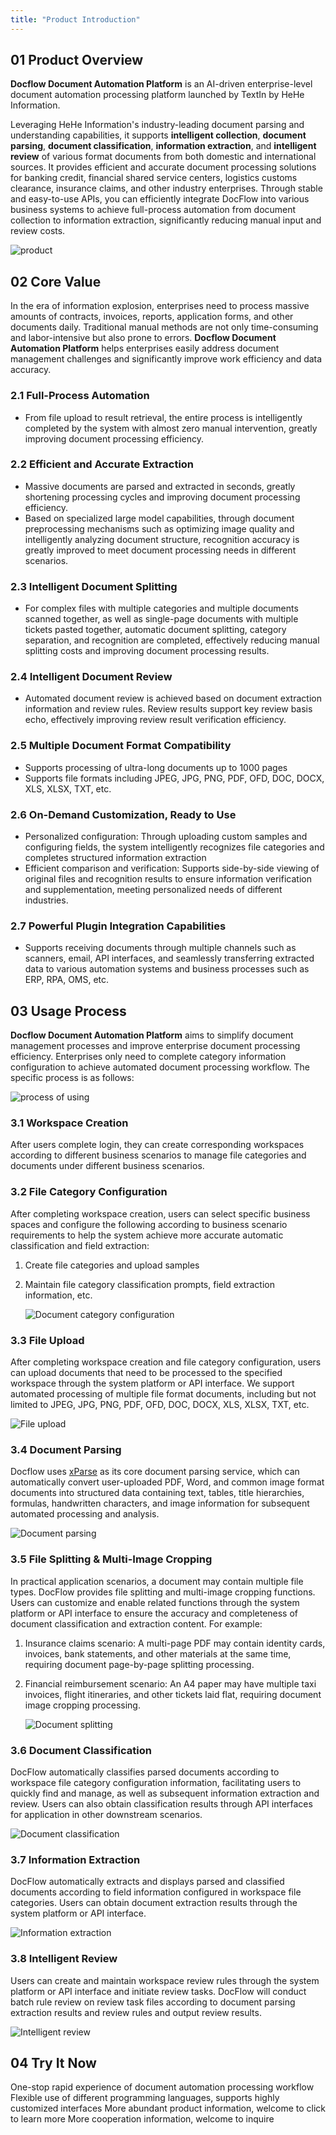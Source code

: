 ```yaml
---
title: "Product Introduction"
---
```


## 01 Product Overview

**Docflow Document Automation Platform** is an AI-driven enterprise-level document automation processing platform launched by TextIn by HeHe Information.

Leveraging HeHe Information's industry-leading document parsing and understanding capabilities, it supports **intelligent collection**, **document parsing**, **document classification**, **information extraction**, and **intelligent review** of various format documents from both domestic and international sources. It provides efficient and accurate document processing solutions for banking credit, financial shared service centers, logistics customs clearance, insurance claims, and other industry enterprises. Through stable and easy-to-use APIs, you can efficiently integrate DocFlow into various business systems to achieve full-process automation from document collection to information extraction, significantly reducing manual input and review costs.

![product](../images/01.png)

## 02 Core Value

In the era of information explosion, enterprises need to process massive amounts of contracts, invoices, reports, application forms, and other documents daily. Traditional manual methods are not only time-consuming and labor-intensive but also prone to errors. **Docflow Document Automation Platform** helps enterprises easily address document management challenges and significantly improve work efficiency and data accuracy.

### 2.1 Full-Process Automation

- From file upload to result retrieval, the entire process is intelligently completed by the system with almost zero manual intervention, greatly improving document processing efficiency.

### 2.2 Efficient and Accurate Extraction

- Massive documents are parsed and extracted in seconds, greatly shortening processing cycles and improving document processing efficiency.
- Based on specialized large model capabilities, through document preprocessing mechanisms such as optimizing image quality and intelligently analyzing document structure, recognition accuracy is greatly improved to meet document processing needs in different scenarios.

### 2.3 Intelligent Document Splitting

- For complex files with multiple categories and multiple documents scanned together, as well as single-page documents with multiple tickets pasted together, automatic document splitting, category separation, and recognition are completed, effectively reducing manual splitting costs and improving document processing results.

### 2.4 Intelligent Document Review

- Automated document review is achieved based on document extraction information and review rules. Review results support key review basis echo, effectively improving review result verification efficiency.

### 2.5 Multiple Document Format Compatibility

- Supports processing of ultra-long documents up to 1000 pages
- Supports file formats including JPEG, JPG, PNG, PDF, OFD, DOC, DOCX, XLS, XLSX, TXT, etc.

### 2.6 On-Demand Customization, Ready to Use

- Personalized configuration: Through uploading custom samples and configuring fields, the system intelligently recognizes file categories and completes structured information extraction
- Efficient comparison and verification: Supports side-by-side viewing of original files and recognition results to ensure information verification and supplementation, meeting personalized needs of different industries.

### 2.7 Powerful Plugin Integration Capabilities

- Supports receiving documents through multiple channels such as scanners, email, API interfaces, and seamlessly transferring extracted data to various automation systems and business processes such as ERP, RPA, OMS, etc.

## 03 Usage Process

**Docflow Document Automation Platform** aims to simplify document management processes and improve enterprise document processing efficiency. Enterprises only need to complete category information configuration to achieve automated document processing workflow. The specific process is as follows:

![process of using](../images/02.png)

### 3.1 Workspace Creation

After users complete login, they can create corresponding workspaces according to different business scenarios to manage file categories and documents under different business scenarios.

### 3.2 File Category Configuration

After completing workspace creation, users can select specific business spaces and configure the following according to business scenario requirements to help the system achieve more accurate automatic classification and field extraction:

1. Create file categories and upload samples
2. Maintain file category classification prompts, field extraction information, etc.

   ![Document category configuration](../images/03.png)

### 3.3 File Upload

After completing workspace creation and file category configuration, users can upload documents that need to be processed to the specified workspace through the system platform or API interface. We support automated processing of multiple file format documents, including but not limited to JPEG, JPG, PNG, PDF, OFD, DOC, DOCX, XLS, XLSX, TXT, etc.

![File upload](../images/04.png)

### 3.4 Document Parsing

Docflow uses [xParse](https://www.textin.com/market/detail/pdf_to_markdown) as its core document parsing service, which can automatically convert user-uploaded PDF, Word, and common image format documents into structured data containing text, tables, title hierarchies, formulas, handwritten characters, and image information for subsequent automated processing and analysis.

![Document parsing](../images/05.png)

### 3.5 File Splitting & Multi-Image Cropping

In practical application scenarios, a document may contain multiple file types. DocFlow provides file splitting and multi-image cropping functions. Users can customize and enable related functions through the system platform or API interface to ensure the accuracy and completeness of document classification and extraction content. For example:

1. Insurance claims scenario: A multi-page PDF may contain identity cards, invoices, bank statements, and other materials at the same time, requiring document page-by-page splitting processing.
2. Financial reimbursement scenario: An A4 paper may have multiple taxi invoices, flight itineraries, and other tickets laid flat, requiring document image cropping processing.

   ![Document splitting](../images/06.png)

### 3.6 Document Classification

DocFlow automatically classifies parsed documents according to workspace file category configuration information, facilitating users to quickly find and manage, as well as subsequent information extraction and review. Users can also obtain classification results through API interfaces for application in other downstream scenarios.

![Document classification](../images/07.png)

### 3.7 Information Extraction

DocFlow automatically extracts and displays parsed and classified documents according to field information configured in workspace file categories. Users can obtain document extraction results through the system platform or API interface.

![Information extraction](../images/08.png)

### 3.8 Intelligent Review

Users can create and maintain workspace review rules through the system platform or API interface and initiate review tasks. DocFlow will conduct batch rule review on review task files according to document parsing extraction results and review rules and output review results.

![Intelligent review](../images/09.png)

## 04 Try It Now


<CardGroup cols={2}>
  <Card title="SaaS Platform" icon="sparkles" href="https://docflow.textin.com/">
    One-stop rapid experience of document automation processing workflow
  </Card>
  <Card title="API" icon="sparkles" href="/api-reference/%E4%B8%8A%E4%BC%A0%E6%96%87%E4%BB%B6">
    Flexible use of different programming languages, supports highly customized interfaces
  </Card>
  <Card title="Docflow Official Website" icon="sparkles" href="https://www.textin.com/product/textin_docflow">
    More abundant product information, welcome to click to learn more
  </Card>
  <Card title="Contact Us" icon="sparkles" href="https://www.textin.com/contact?type=27&sub_type=1">
    More cooperation information, welcome to inquire
  </Card>
</CardGroup>
